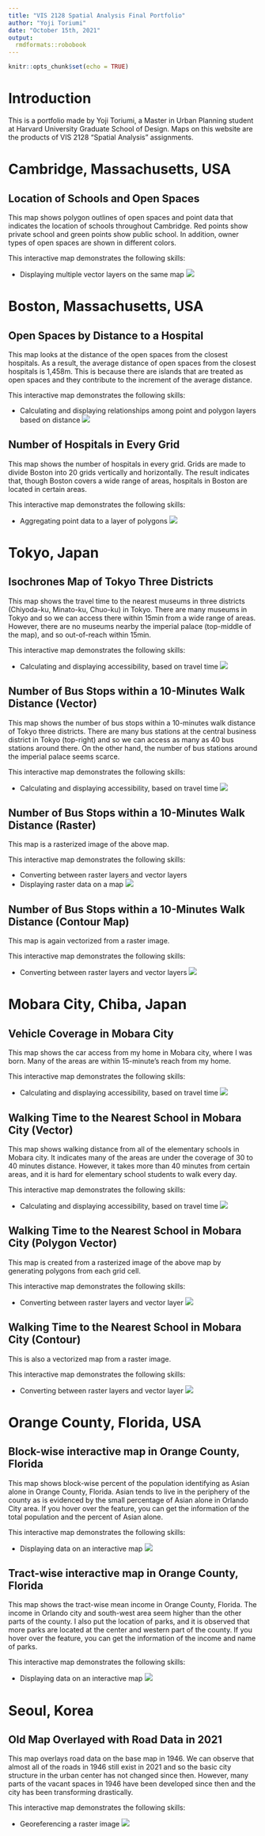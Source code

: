 ```yaml
---
title: "VIS 2128 Spatial Analysis Final Portfolio"
author: "Yoji Toriumi"
date: "October 15th, 2021"
output: 
  rmdformats::robobook
---
```

```r
knitr::opts_chunk$set(echo = TRUE)
```
# Introduction
This is a portfolio made by Yoji Toriumi, a Master in Urban Planning student at Harvard University Graduate School of Design. Maps on this website are the products of VIS 2128 “Spatial Analysis” assignments.

# Cambridge, Massachusetts, USA
## Location of Schools and Open Spaces
This map shows polygon outlines of open spaces and point data that indicates the location of schools throughout Cambridge. Red points show private school and green points show public school. In addition, owner types of open spaces are shown in different colors.

This interactive map demonstrates the following skills:

*	Displaying multiple vector layers on the same map
[![](thumbnails/Map_1.png)](https://yoji-toriumi.github.io/SA_Portfolio/fullsize/Map_1.pdf){target="_blank"}

# Boston, Massachusetts, USA
## Open Spaces by Distance to a Hospital
This map looks at the distance of the open spaces from the closest hospitals. As a result, the average distance of open spaces from the closest hospitals is 1,458m. This is because there are islands that are treated as open spaces and they contribute to the increment of the average distance.

This interactive map demonstrates the following skills:

*	Calculating and displaying relationships among point and polygon layers based on distance
[![](thumbnails/Map_2.png)](https://yoji-toriumi.github.io/SA_Portfolio/fullsize/Map_2.pdf){target="_blank"}

## Number of Hospitals in Every Grid
This map shows the number of hospitals in every grid. Grids are made to divide Boston into 20 grids vertically and horizontally. The result indicates that, though Boston covers a wide range of areas, hospitals in Boston are located in certain areas.

This interactive map demonstrates the following skills:

*	Aggregating point data to a layer of polygons
[![](thumbnails/Map_3.png)](https://yoji-toriumi.github.io/SA_Portfolio/fullsize/Map_3.pdf){target="_blank"}

# Tokyo, Japan
## Isochrones Map of Tokyo Three Districts
This map shows the travel time to the nearest museums in three districts (Chiyoda-ku, Minato-ku, Chuo-ku) in Tokyo. There are many museums in Tokyo and so we can access there within 15min from a wide range of areas. However, there are no museums nearby the imperial palace (top-middle of the map), and so out-of-reach within 15min.

This interactive map demonstrates the following skills:

*	Calculating and displaying accessibility, based on travel time
[![](thumbnails/Map_4.png)](https://yoji-toriumi.github.io/SA_Portfolio/fullsize/Map_4.pdf){target="_blank"}

## Number of Bus Stops within a 10-Minutes Walk Distance (Vector)
This map shows the number of bus stops within a 10-minutes walk distance of Tokyo three districts. There are many bus stations at the central business district in Tokyo (top-right) and so we can access as many as 40 bus stations around there. On the other hand, the number of bus stations around the imperial palace seems scarce.

This interactive map demonstrates the following skills:

*	Calculating and displaying accessibility, based on travel time
[![](thumbnails/Map_5.png)](https://yoji-toriumi.github.io/SA_Portfolio/fullsize/Map_5.pdf){target="_blank"}

## Number of Bus Stops within a 10-Minutes Walk Distance (Raster)
This map is a rasterized image of the above map.

This interactive map demonstrates the following skills:

*	Converting between raster layers and vector layers
*	Displaying raster data on a map
[![](thumbnails/Map_6.png)](https://yoji-toriumi.github.io/SA_Portfolio/fullsize/Map_6.pdf){target="_blank"}

## Number of Bus Stops within a 10-Minutes Walk Distance (Contour Map)
This map is again vectorized from a raster image. 

This interactive map demonstrates the following skills:

*	Converting between raster layers and vector layers
[![](thumbnails/Map_7.png)](https://yoji-toriumi.github.io/SA_Portfolio/fullsize/Map_7.pdf){target="_blank"}

# Mobara City, Chiba, Japan
## Vehicle Coverage in Mobara City
This map shows the car access from my home in Mobara city, where I was born. Many of the areas are within 15-minute's reach from my home.

This interactive map demonstrates the following skills:

*	Calculating and displaying accessibility, based on travel time
[![](thumbnails/Map_8.png)](https://yoji-toriumi.github.io/SA_Portfolio/fullsize/Map_8.pdf){target="_blank"}

## Walking Time to the Nearest School in Mobara City (Vector)
This map shows walking distance from all of the elementary schools in Mobara city. It indicates many of the areas are under the coverage of 30 to 40 minutes distance. However, it takes more than 40 minutes from certain areas, and it is hard for elementary school students to walk every day.

This interactive map demonstrates the following skills:

*	Calculating and displaying accessibility, based on travel time
[![](thumbnails/Map_9.png)](https://yoji-toriumi.github.io/SA_Portfolio/fullsize/Map_9.pdf){target="_blank"}

## Walking Time to the Nearest School in Mobara City (Polygon Vector)
This map is created from a rasterized image of the above map by generating polygons from each grid cell.

This interactive map demonstrates the following skills:

*	Converting between raster layers and vector layer
[![](thumbnails/Map_10.png)](https://yoji-toriumi.github.io/SA_Portfolio/fullsize/Map_10.pdf){target="_blank"}

## Walking Time to the Nearest School in Mobara City (Contour)
This is also a vectorized map from a raster image.

This interactive map demonstrates the following skills:

*	Converting between raster layers and vector layer
[![](thumbnails/Map_11.png)](https://yoji-toriumi.github.io/SA_Portfolio/fullsize/Map_11.pdf){target="_blank"}

# Orange County, Florida, USA
## Block-wise interactive map in Orange County, Florida
This map shows block-wise percent of the population identifying as Asian alone in Orange County, Florida. Asian tends to live in the periphery of the county as is evidenced by the small percentage of Asian alone in Orlando City area. If you hover over the feature, you can get the information of the total population and the percent of Asian alone.

This interactive map demonstrates the following skills:

*	Displaying data on an interactive map
[![](thumbnails/Asian_map.png)](https://yoji-toriumi.github.io/SA_Portfolio/fullsize/Asian_map.html){target="_blank"}

## Tract-wise interactive map in Orange County, Florida
This map shows the tract-wise mean income in Orange County, Florida. The income in Orlando city and south-west area seem higher than the other parts of the county. I also put the location of parks, and it is observed that more parks are located at the center and western part of the county. If you hover over the feature, you can get the information of the income and name of parks.

This interactive map demonstrates the following skills:

*	Displaying data on an interactive map
[![](thumbnails/orange_park.png)](https://yoji-toriumi.github.io/SA_Portfolio/fullsize/orange_park.html){target="_blank"}

# Seoul, Korea
## Old Map Overlayed with Road Data in 2021
This map overlays road data on the base map in 1946. We can observe that almost all of the roads in 1946 still exist in 2021 and so the basic city structure in the urban center has not changed since then. However, many parts of the vacant spaces in 1946 have been developed since then and the city has been transforming drastically.

This interactive map demonstrates the following skills:

*	Georeferencing a raster image
[![](thumbnails/Seoul.jpg)](https://yoji-toriumi.github.io/SA_Portfolio/fullsize/Seoul.pdf){target="_blank"}